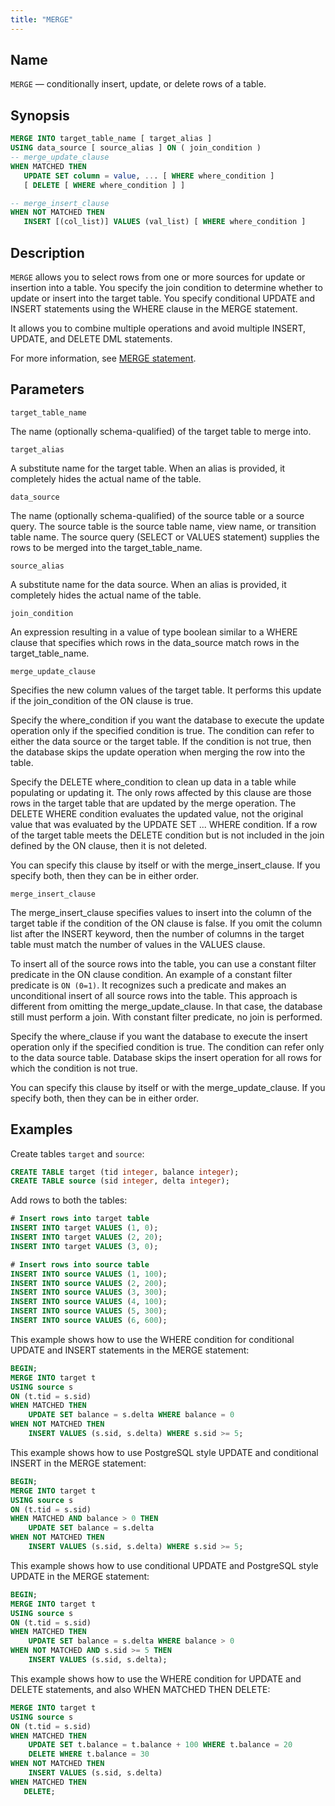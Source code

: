 ```yaml
---
title: "MERGE"
---
```


## Name

`MERGE` &mdash; conditionally insert, update, or delete rows of a table.

## Synopsis

```sql
MERGE INTO target_table_name [ target_alias ]
USING data_source [ source_alias ] ON ( join_condition )
-- merge_update_clause
WHEN MATCHED THEN 
   UPDATE SET column = value, ... [ WHERE where_condition ]
   [ DELETE [ WHERE where_condition ] ]

-- merge_insert_clause
WHEN NOT MATCHED THEN 
   INSERT [(col_list)] VALUES (val_list) [ WHERE where_condition ] 
```

## Description

`MERGE` allows you to select rows from one or more sources for update or insertion into a table. You specify the join condition to determine whether to update or insert into the target table. You specify conditional UPDATE and INSERT statements using the WHERE clause in the MERGE statement.

It allows you to combine multiple operations and avoid multiple INSERT, UPDATE, and DELETE DML statements.

For more information, see [MERGE statement](https://www.postgresql.org/docs/current/sql-merge.html).


## Parameters

`target_table_name`

 The name (optionally schema-qualified) of the target table to merge into.

`target_alias`

 A substitute name for the target table. When an alias is provided, it completely hides the actual name of the table.

`data_source`

 The name (optionally schema-qualified) of the source table or a source query. The source table is the source table name, view name, or transition table name. The source query (SELECT or VALUES statement) supplies the rows to be merged into the target_table_name.

`source_alias`

 A substitute name for the data source. When an alias is provided, it completely hides the actual name of the table.

`join_condition`

 An expression resulting in a value of type boolean similar to a WHERE clause that specifies which rows in the data_source match rows in the target_table_name.

`merge_update_clause`

 Specifies the new column values of the target table. It performs this update if the join_condition of the ON clause is true. 

 Specify the where_condition if you want the database to execute the update operation only if the specified condition is true. The condition can refer to either the data source or the target table. If the condition is not true, then the database skips the update operation when merging the row into the table.

 Specify the DELETE where_condition to clean up data in a table while populating or updating it. The only rows affected by this clause are those rows in the target table that are updated by the merge operation. The DELETE WHERE condition evaluates the updated value, not the original value that was evaluated by the UPDATE SET ... WHERE condition. If a row of the target table meets the DELETE condition but is not included in the join defined by the ON clause, then it is not deleted. 

 You can specify this clause by itself or with the merge_insert_clause. If you specify both, then they can be in either order.

`merge_insert_clause`

 The merge_insert_clause specifies values to insert into the column of the target table if the condition of the ON clause is false. If you omit the column list after the INSERT keyword, then the number of columns in the target table must match the number of values in the VALUES clause.

 To insert all of the source rows into the table, you can use a constant filter predicate in the ON clause condition. An example of a constant filter predicate is `ON (0=1)`. It recognizes such a predicate and makes an unconditional insert of all source rows into the table. This approach is different from omitting the merge_update_clause. In that case, the database still must perform a join. With constant filter predicate, no join is performed.

 Specify the where_clause if you want the database to execute the insert operation only if the specified condition is true. The condition can refer only to the data source table. Database skips the insert operation for all rows for which the condition is not true.

 You can specify this clause by itself or with the merge_update_clause. If you specify both, then they can be in either order.
 

## Examples

Create tables `target` and `source`:

```sql
CREATE TABLE target (tid integer, balance integer);
CREATE TABLE source (sid integer, delta integer);
```

Add rows to both the tables:

```sql
# Insert rows into target table
INSERT INTO target VALUES (1, 0);
INSERT INTO target VALUES (2, 20);
INSERT INTO target VALUES (3, 0);

# Insert rows into source table
INSERT INTO source VALUES (1, 100);
INSERT INTO source VALUES (2, 200);
INSERT INTO source VALUES (3, 300);
INSERT INTO source VALUES (4, 100);
INSERT INTO source VALUES (5, 300);
INSERT INTO source VALUES (6, 600);
```

This example shows how to use the WHERE condition for conditional UPDATE and INSERT statements in the MERGE statement:

```sql
BEGIN;
MERGE INTO target t
USING source s
ON (t.tid = s.sid)
WHEN MATCHED THEN
    UPDATE SET balance = s.delta WHERE balance = 0
WHEN NOT MATCHED THEN
    INSERT VALUES (s.sid, s.delta) WHERE s.sid >= 5;
```

This example shows how to use PostgreSQL style UPDATE and conditional INSERT in the MERGE statement:

```sql
BEGIN;
MERGE INTO target t
USING source s
ON (t.tid = s.sid)
WHEN MATCHED AND balance > 0 THEN
    UPDATE SET balance = s.delta
WHEN NOT MATCHED THEN
    INSERT VALUES (s.sid, s.delta) WHERE s.sid >= 5;
```

This example shows how to use conditional UPDATE and PostgreSQL style UPDATE in the MERGE statement:

```sql
BEGIN;
MERGE INTO target t
USING source s
ON (t.tid = s.sid)
WHEN MATCHED THEN
    UPDATE SET balance = s.delta WHERE balance > 0
WHEN NOT MATCHED AND s.sid >= 5 THEN
    INSERT VALUES (s.sid, s.delta);
```

This example shows how to use the WHERE condition for UPDATE and DELETE statements, and also WHEN MATCHED THEN DELETE:

```sql
MERGE INTO target t
USING source s
ON (t.tid = s.sid)
WHEN MATCHED THEN
    UPDATE SET t.balance = t.balance + 100 WHERE t.balance = 20
    DELETE WHERE t.balance = 30
WHEN NOT MATCHED THEN
    INSERT VALUES (s.sid, s.delta)
WHEN MATCHED THEN
   DELETE;
```